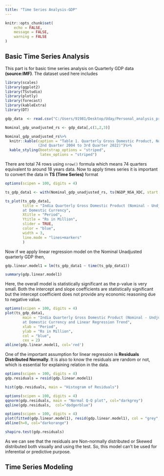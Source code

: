 ```yaml
---
title: "Time Series Analysis-GDP"
---
```


```r
knitr::opts_chunk$set(
	echo = FALSE,
	message = FALSE,
	warning = FALSE
)
```


## Basic Time Series Analysis

This part is for basic time series analysis on Quarterly GDP data **(source:IMF)**. The dataset used here includes

```r
library(scales)
library(ggplot2)
library(TSstudio)
library(plotly)
library(forecast)
library(kableExtra)
library(DT)

gdp_data  <- read.csv("C:/Users/91981/Desktop/Uday/Personal_analysis_projects/Git_projects/Showcase_projects/showcase_project_website/data/GDP_IMF_India_quarterly_Q22004_Q32022.csv")

Nominal_gdp_unadjusted_rs <- gdp_data[,c(1,2,3)]

Nominal_gdp_unadjusted_rs%>%
  knitr::kable(caption = "Table 1. Quarterly Gross Domestic Product, Nominal, Undjusted, Domestic Currency 
               (2nd Quarter 2004 to 3rd Quarter 2022)")%>%
  kable_styling(bootstrap_options = "striped",
                latex_options = "striped")

```

There are total 74 rows using `nrow()` formula which means 74 quarters equivalent to around 18 years data. Now to apply times series it is important to convert the data in **TS (Time Series)** format 

```r

options(scipen = 100, digits = 4)

ts_gdp_data1 <- with(Nominal_gdp_unadjusted_rs, ts(NGDP_NSA_XDC, start = c(Year[1], Quarter[1]), freq = 4))

ts_plot(ts_gdp_data1,
        title = "India Quarterly Gross Domestic Product (Nominal - Undjusted)
        at Domestic Currency",
        Xtitle = "Period",
        Ytitle = "Rs in Million",
        slider = TRUE,
        color = "blue",
        width = 3,
        line.mode = "lines+markers"
        )


```

Now if we apply linear regression model on the Nominal Unadjusted quarterly GDP then,

```r

gdp.linear.model1 = lm(ts_gdp_data1 ~ time(ts_gdp_data1))

summary(gdp.linear.model1)

```
Here, the overall model is statistically significant as the p-value is very small. Both the intercept and slope coefficients are statistically significant but the intercept coefficient does not provide any economic reasoning due to negative value.

```r
options(scipen = 100, digits = 4)
plot(ts_gdp_data1,
        main = "India Quarterly Gross Domestic Product (Nominal - Undjusted)
        at Domestic Currency and Linear Regression Trend",
        xlab = "Period",
        ylab = "Rs in Million",
        col = "blue",
        cex = 2)
abline(gdp.linear.model1, col='red')

```

One of the important assumption for linear regression is **Residuals Distributed Normally**. It is also to know the residuals are random or not, which is essential for explaining relation in the data.

```r
options(scipen = 100, digits = 4)
gdp.residuals = resid(gdp.linear.model1)

hist(gdp.residuals, main = "Histogram of Residuals")

```

```r
options(scipen = 100, digits = 4)
qqnorm(gdp.residuals, main = "Normal Q-Q plot", col="darkgrey")
qqline(gdp.residuals,  col="dodgerblue")

```


```r
options(scipen = 100, digits = 4)
plot(fitted(gdp.linear.model1), resid(gdp.linear.model1), col = "grey", xlab = "Fitted", ylab = "Residuals", main = "Fitted vs Residuals")
abline(h=0, col="darkorange")
```

```r

shapiro.test(gdp.residuals)

```

As we can see that the residuals are Non-normally distributed or Skewed distributed both visually and using the test. So, this model can't be used for inferential or predictive purpose.

## Time Series Modeling



